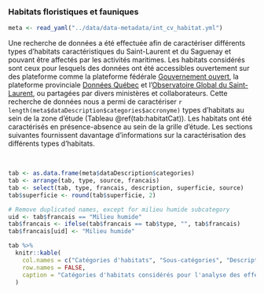 ### Habitats floristiques et fauniques

```r
meta <- read_yaml("../data/data-metadata/int_cv_habitat.yml")
```

Une recherche de données a été effectuée afin de caractériser différents types d'habitats caractéristiques du Saint-Laurent et du Saguenay et pouvant être affectés par les activités maritimes. Les habitats considérés sont ceux pour lesquels des données ont été accessibles ouvertement sur des plateforme comme la plateforme fédérale [Gouvernement ouvert](https://open.canada.ca/fr), la plateforme provinciale [Données Québec](https://www.donneesquebec.ca/) et l'[Observatoire Global du Saint-Laurent](https://ogsl.ca/), ou partagées par divers ministères et collaborateurs. Cette recherche de données nous a permi de caractériser `r length(meta$dataDescription$categories$accronyme)` types d'habitats au sein de la zone d'étude (Tableau \@ref(tab:habitatCat)). Les habitats ont été caractérisés en présence-absence au sein de la grille d'étude. Les sections suivantes fournissent davantage d'informations sur la caractérisation des différents types d'habitats.



<br/>

```r
tab <- as.data.frame(meta$dataDescription$categories)
tab <- arrange(tab, type, source, francais)
tab <- select(tab, type, francais, description, superficie, source)
tab$superficie <- round(tab$superficie, 2)

# Remove duplicated names, except for milieu humide subcategory
uid <- tab$francais == "Milieu humide"
tab$francais <- ifelse(tab$francais == tab$type, "", tab$francais)
tab$francais[uid] <- "Milieu humide"

tab %>%
  knitr::kable(
    col.names = c("Catégories d'habitats", "Sous-catégories", "Description", "Superficie $km^2$", "Données utilisées$^*$"),
    row.names = FALSE,
    caption = "Catégories d'habitats considérés pour l'analyse des effets cumulatifs de la navigation dans le Saint-Laurent et le Saguenay et leur superficie totale dans la zone d'étude. $^*$Consultez les annexes 3 et 4 pour plus de détails sur les données utilisées."
  )
```

<br/>
